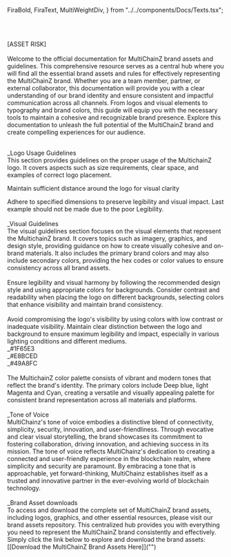   FiraBold,
  FiraText,
  MultiWeightDiv,
} from "../../components/Docs/Texts.tsx";


<br />
<br />

<FiraBold>[ASSET RISK]</FiraBold>
<br />
<br />
<FiraText>
  Welcome to the official documentation for MultiChainZ brand assets and
  guidelines. This comprehensive resource serves as a central hub where you will
  find all the essential brand assets and rules for effectively representing the
  MultiChainZ brand. Whether you are a team member, partner, or external
  collaborator, this documentation will provide you with a clear understanding
  of our brand identity and ensure consistent and impactful communication across
  all channels. From logos and visual elements to typography and brand colors,
  this guide will equip you with the necessary tools to maintain a cohesive and
  recognizable brand presence. Explore this documentation to unleash the full
  potential of the MultiChainZ brand and create compelling experiences for our
  audience.
</FiraText>

<br />
<FiraBold>_Logo Usage Guidelines</FiraBold>
<br />
<FiraText>
  This section provides guidelines on the proper usage of the MultichainZ logo.
  It covers aspects such as size requirements, clear space, and examples of
  correct logo placement.
</FiraText>
<br />
<ImageComponent imgSource={logo1.src} />

<p style={{ fontSize: "14px", marginTop: "6px", marginBottom: "6px" }}>
  Maintain sufficient distance around the logo for visual clarity
</p>

<div
  style={{
    display: "flex",
    alignItems: "center",
    gap: "50px",
    marginBottom: "10px",
  }}
>
  <div>
    <ImageComponent imgSource={logo2.src} />
  </div>
  <div>
    <ImageComponent width={"150px"} height='34px' imgSource={logo2.src} />
  </div>
  <div>
    <ImageComponent width={"80px"} height='18px' imgSource={logo2.src} />
  </div>
</div>
<FiraText>
  Adhere to specified dimensions to preserve legibility and visual impact. Last
  example should not be made due to the poor Legibility.
</FiraText>
<br />
<br />
<FiraBold>_Visual Guidelines</FiraBold>
<br />
<FiraText>
  The visual guidelines section focuses on the visual elements that represent
  the MultichainZ brand. It covers topics such as imagery, graphics, and design
  style, providing guidance on how to create visually cohesive and on-brand
  materials. It also includes the primary brand colors and may also include
  secondary colors, providing the hex codes or color values to ensure
  consistency across all brand assets.
</FiraText>
<br />

<div style={{ display: "flex", justifyContent: "center" }}>
  <div style={{ display: "flex", gap: "50px" }}>
    <ImageComponent imgSource={guideline1.src} />
    <ImageComponent imgSource={guideline2.src} />
    <ImageComponent imgSource={guideline3.src} />
  </div>
</div>
<br />
<FiraText>
  Ensure legibility and visual harmony by following the recommended design style
  and using appropriate colors for backgrounds. Consider contrast and
  readability when placing the logo on different backgrounds, selecting colors
  that enhance visibility and maintain brand consistency.
</FiraText>
<br />
<div style={{ display: "flex", justifyContent: "center" }}>
  <div style={{ display: "flex", gap: "50px" }}>
    <ImageComponent imgSource={guideline4.src} />
    <ImageComponent imgSource={guideline5.src} />
    <ImageComponent imgSource={guideline6.src} />
  </div>
</div>
<br />
<FiraText>
  Avoid compromising the logo's visibility by using colors with low contrast or
  inadequate visibility. Maintain clear distinction between the logo and
  background to ensure maximum legibility and impact, especially in various
  lighting conditions and different mediums.
</FiraText>
<br />
<div style={{ display: "flex", justifyContent: "center" }}>
  <div style={{ display: "flex", gap: "100px" }}>
    <div
      style={{ display: "flex", flexDirection: "column", alignItems: "center" }}
    >
      <ImageComponent imgSource={guideline7.src} />
      <FiraText>_#1F65E3</FiraText>
    </div>
    <div
      style={{ display: "flex", flexDirection: "column", alignItems: "center" }}
    >
      <ImageComponent imgSource={guideline8.src} />
      <FiraText>_#E8BCED</FiraText>
    </div>
    <div
      style={{ display: "flex", flexDirection: "column", alignItems: "center" }}
    >
      <ImageComponent imgSource={guideline9.src} />
      <FiraText>_#49A8FC</FiraText>
    </div>
  </div>
</div>
<br />
<FiraText>
  The MultichainZ color palette consists of vibrant and modern tones that
  reflect the brand's identity. The primary colors include Deep blue, light
  Magenta and Cyan, creating a versatile and visually appealing palette for
  consistent brand representation across all materials and platforms.
</FiraText>
<br />
<br />
<FiraBold>_Tone of Voice</FiraBold>
<br />
<FiraText>
  MultiChainz's tone of voice embodies a distinctive blend of connectivity,
  simplicity, security, innovation, and user-friendliness. Through evocative and
  clear visual storytelling, the brand showcases its commitment to fostering
  collaboration, driving innovation, and achieving success in its mission. The
  tone of voice reflects MultiChainz's dedication to creating a connected and
  user-friendly experience in the blockchain realm, where simplicity and
  security are paramount. By embracing a tone that is approachable, yet
  forward-thinking, MultiChainz establishes itself as a trusted and innovative
  partner in the ever-evolving world of blockchain technology.
</FiraText>
<br />
<br />
<FiraBold>_Brand Asset downloads</FiraBold>
<br />
<FiraText>
  To access and download the complete set of MultiChainZ brand assets, including
  logos, graphics, and other essential resources, please visit our brand assets
  repository. This centralized hub provides you with everything you need to
  represent the MultiChainZ brand consistently and effectively. Simply click the
  link below to explore and download the brand assets:
</FiraText>
[<FiraText>[Download the MultiChainZ Brand Assets Here]</FiraText>]("")
